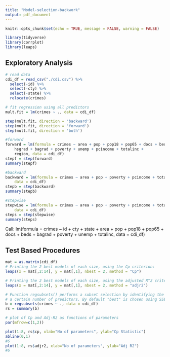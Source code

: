 ```yaml
---
title: "Model-selection-backwork"
output: pdf_document
---
```


```r
knitr::opts_chunk$set(echo = TRUE, message = FALSE, warning = FALSE)

library(tidyverse)
library(corrplot)
library(leaps)

```

## Exploratory Analysis

```r
# read data 
cdi_df = read_csv("./cdi.csv") %>% 
  select(-id) %>% 
  select(-cty) %>% 
  select(-state) %>% 
  relocate(crimes)

# fit regression using all predictors
mult.fit = lm(crimes ~ ., data = cdi_df)

step(mult.fit, direction = 'backward')
step(mult.fit, direction = 'forward')
step(mult.fit, direction = 'both')

#forward
forward = lm(formula = crimes ~ area + pop + pop18 + pop65 + docs + beds + 
    hsgrad + bagrad + poverty + unemp + pcincome + totalinc + 
    region, data = cdi_df)
stepf = step(forward)
summary(stepf)

#backward
backward = lm(formula = crimes ~ area + pop + poverty + pcincome + totalinc, 
    data = cdi_df)
stepb = step(backward)
summary(stepb)

#stepwise
stepwise = lm(formula = crimes ~ area + pop + poverty + pcincome + totalinc, 
    data = cdi_df)
steps = step(stepwise)
summary(steps)
```

Call:
lm(formula = crimes ~ id + cty + state + area + pop + pop18 + 
    pop65 + docs + beds + bagrad + poverty + unemp + totalinc, 
    data = cdi_df)
    
## Test Based Procedures

```r
mat = as.matrix(cdi_df)
# Printing the 2 best models of each size, using the Cp criterion:
leaps(x = mat[,2:14], y = mat[,1], nbest = 2, method = "Cp")

# Printing the 2 best models of each size, using the adjusted R^2 criterion:
leaps(x = mat[,2:14], y = mat[,1], nbest = 2, method = "adjr2")

# Function regsubsets() performs a subset selection by identifying the "best" model that contains
# a certain number of predictors. By default "best" is chosen using SSE/RSS (smaller is better)
b = regsubsets(crimes ~ ., data = cdi_df)
rs = summary(b)

# plot of Cp and Adj-R2 as functions of parameters
par(mfrow=c(1,2))

plot(1:8, rs$cp, xlab="No of parameters", ylab="Cp Statistic")
abline(0,1)
#6
plot(1:8, rs$adjr2, xlab="No of parameters", ylab="Adj R2")
#6
```

  
  